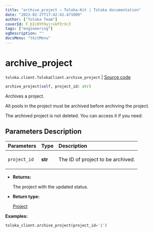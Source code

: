 ```yaml
---
title: "archive_project — Toloka-Kit | Toloka documentation"
date: "2023-02-27T17:42:41.471009"
author: ["Toloka Team"]
coverId: F_bIcOYF9yjrxkPZrXc3
tags: ["engineering"]
ogDescription: ""
docsMenu: "tkitMenu"
---
```


# archive_project
`toloka.client.TolokaClient.archive_project` | [Source code](https://github.com/Toloka/toloka-kit/blob/v1.1.4/src/client/__init__.py#L1037)

```python
archive_project(self, project_id: str)
```

Archives a project.

All pools in the project must be archived before archiving the project.

The archived project is not deleted. You can access it if you need.

## Parameters Description

| Parameters | Type | Description |
| :----------| :----| :-----------|
`project_id`|**str**|<p>The ID of project to be archived.</p>

* **Returns:**

  The project with the updated status.

* **Return type:**

  [Project](/docs/toloka-kit/reference/toloka.client.project.Project)

**Examples:**

```python
toloka_client.archive_project(project_id='1')
```